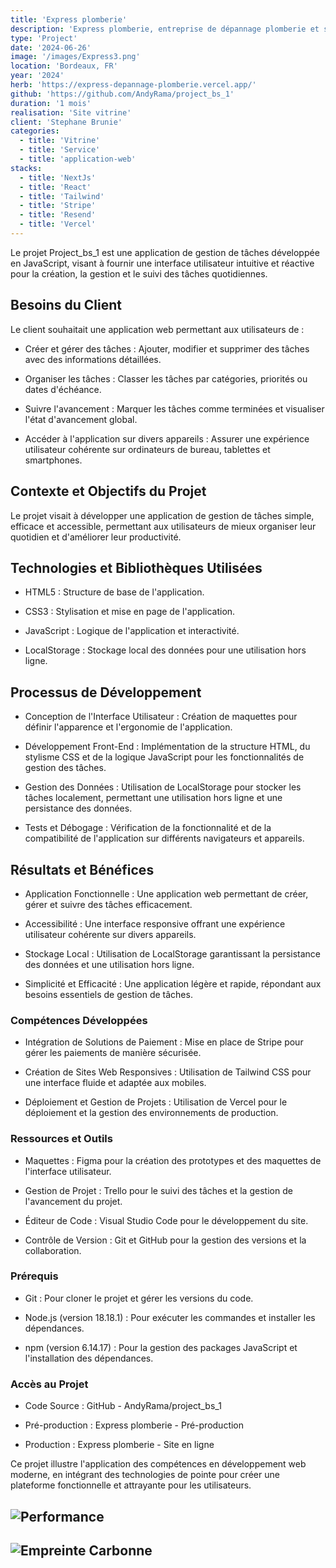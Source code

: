 ```yaml
---
title: 'Express plomberie'
description: 'Express plomberie, entreprise de dépannage plomberie et sanitaire sur Bordeaux'
type: 'Project'
date: '2024-06-26'
image: '/images/Express3.png'
location: 'Bordeaux, FR'
year: '2024'
herb: 'https://express-depannage-plomberie.vercel.app/'
github: 'https://github.com/AndyRama/project_bs_1'
duration: '1 mois'
realisation: 'Site vitrine'
client: 'Stephane Brunie'
categories:
  - title: 'Vitrine'
  - title: 'Service'
  - title: 'application-web'
stacks:
  - title: 'NextJs'
  - title: 'React'
  - title: 'Tailwind'
  - title: 'Stripe'
  - title: 'Resend'
  - title: 'Vercel'
---
```


Le projet Project_bs_1 est une application de gestion de tâches développée en JavaScript, visant à fournir une interface utilisateur intuitive et réactive pour la création, la gestion et le suivi des tâches quotidiennes.

## Besoins du Client

Le client souhaitait une application web permettant aux utilisateurs de :

  - Créer et gérer des tâches : Ajouter, modifier et supprimer des tâches avec des informations détaillées.

  - Organiser les tâches : Classer les tâches par catégories, priorités ou dates d'échéance.

  - Suivre l'avancement : Marquer les tâches comme terminées et visualiser l'état d'avancement global.

  - Accéder à l'application sur divers appareils : Assurer une expérience utilisateur cohérente sur ordinateurs de bureau, tablettes et smartphones.

## Contexte et Objectifs du Projet

Le projet visait à développer une application de gestion de tâches simple, efficace et accessible, permettant aux utilisateurs de mieux organiser leur
quotidien et d'améliorer leur productivité.

## Technologies et Bibliothèques Utilisées

  - HTML5 : Structure de base de l'application.

  - CSS3 : Stylisation et mise en page de l'application.

  - JavaScript : Logique de l'application et interactivité.

  - LocalStorage : Stockage local des données pour une utilisation hors ligne.

## Processus de Développement

  - Conception de l'Interface Utilisateur : Création de maquettes pour définir l'apparence et l'ergonomie de l'application.

  - Développement Front-End : Implémentation de la structure HTML, du stylisme CSS et de la logique JavaScript pour les fonctionnalités de gestion des tâches.

  - Gestion des Données : Utilisation de LocalStorage pour stocker les tâches localement, permettant une utilisation hors ligne et une persistance des données.

  - Tests et Débogage : Vérification de la fonctionnalité et de la compatibilité de l'application sur différents navigateurs et appareils.

## Résultats et Bénéfices

  - Application Fonctionnelle : Une application web permettant de créer, gérer et suivre des tâches efficacement.

  - Accessibilité : Une interface responsive offrant une expérience utilisateur cohérente sur divers appareils.

  - Stockage Local : Utilisation de LocalStorage garantissant la persistance des données et une utilisation hors ligne.

  - Simplicité et Efficacité : Une application légère et rapide, répondant aux besoins essentiels de gestion de tâches.

### Compétences Développées

  - Intégration de Solutions de Paiement : Mise en place de Stripe pour gérer les paiements de manière sécurisée.

  - Création de Sites Web Responsives : Utilisation de Tailwind CSS pour une interface fluide et adaptée aux mobiles.

  - Déploiement et Gestion de Projets : Utilisation de Vercel pour le déploiement et la gestion des environnements de production.

### Ressources et Outils

  - Maquettes : Figma pour la création des prototypes et des maquettes de l'interface utilisateur.

  - Gestion de Projet : Trello pour le suivi des tâches et la gestion de l'avancement du projet.

  - Éditeur de Code : Visual Studio Code pour le développement du site.

  - Contrôle de Version : Git et GitHub pour la gestion des versions et la collaboration.

### Prérequis
  - Git : Pour cloner le projet et gérer les versions du code.

  - Node.js (version 18.18.1) : Pour exécuter les commandes et installer les dépendances.

  - npm (version 6.14.17) : Pour la gestion des packages JavaScript et l'installation des dépendances.

### Accès au Projet
  - Code Source : GitHub - AndyRama/project_bs_1

  - Pré-production : Express plomberie - Pré-production

  - Production : Express plomberie - Site en ligne

Ce projet illustre l'application des compétences en développement web moderne, en intégrant des technologies
de pointe pour créer une plateforme fonctionnelle et attrayante pour les utilisateurs.
    
## ![Performance](/images/LightHouse-Express.png)

## ![Empreinte Carbonne](/images/Emprunte-Express.png)
